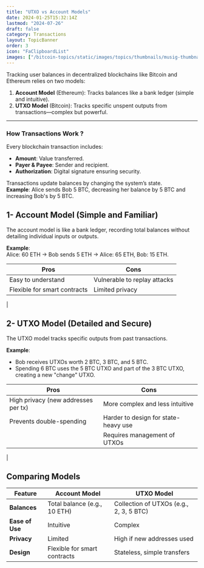 ```yaml
---
title: "UTXO vs Account Models"
date: 2024-01-25T15:32:14Z
lastmod: "2024-07-26"
draft: false
category: Transactions
layout: TopicBanner
order: 3
icon: "FaClipboardList"
images: ["/bitcoin-topics/static/images/topics/thumbnails/musig-thumbnail.webp"]
---
```


<div className="dark:hidden w-full rounded-lg">
    <SvgDisplay
        src="/bitcoin-topics/static/images/topics/transactions/utxo-accountModel.svg"
        width="100%"
        height="auto"
    />
</div>
<div className="hidden dark:block w-full rounded-lg">
    <SvgDisplay
        src="/bitcoin-topics/static/images/topics/transactions/utxo-accountModel.svg"
        width="100%"
        height="auto"
    />
</div>

Tracking user balances in decentralized blockchains like Bitcoin and Ethereum relies on two models:

1. **Account Model** (Ethereum): Tracks balances like a bank ledger (simple and intuitive).
2. **UTXO Model** (Bitcoin): Tracks specific unspent outputs from transactions—complex but powerful.

---

### How Transactions Work ?

Every blockchain transaction includes:

-   **Amount**: Value transferred.
-   **Payer & Payee**: Sender and recipient.
-   **Authorization**: Digital signature ensuring security.

Transactions update balances by changing the system’s state.  
**Example**: Alice sends Bob 5 BTC, decreasing her balance by 5 BTC and increasing Bob's by 5 BTC.

## 1- Account Model (Simple and Familiar)

The account model is like a bank ledger, recording total balances without detailing individual inputs or outputs.

**Example**:  
Alice: 60 ETH → Bob sends 5 ETH → Alice: 65 ETH, Bob: 15 ETH.

| **Pros**                     | **Cons**                     |
| ---------------------------- | ---------------------------- |
| Easy to understand           | Vulnerable to replay attacks |
| Flexible for smart contracts | Limited privacy              |

|

## 2- UTXO Model (Detailed and Secure)

The UTXO model tracks specific outputs from past transactions.

**Example**:

-   Bob receives UTXOs worth 2 BTC, 3 BTC, and 5 BTC.
-   Spending 6 BTC uses the 5 BTC UTXO and part of the 3 BTC UTXO, creating a new "change" UTXO.

| **Pros**                            | **Cons**                             |
| ----------------------------------- | ------------------------------------ |
| High privacy (new addresses per tx) | More complex and less intuitive      |
| Prevents double-spending            | Harder to design for state-heavy use |
|                                     | Requires management of UTXOs         |

|

## Comparing Models

| **Feature**     | **Account Model**            | **UTXO Model**                          |
| --------------- | ---------------------------- | --------------------------------------- |
| **Balances**    | Total balance (e.g., 10 ETH) | Collection of UTXOs (e.g., 2, 3, 5 BTC) |
| **Ease of Use** | Intuitive                    | Complex                                 |
| **Privacy**     | Limited                      | High if new addresses used              |
| **Design**      | Flexible for smart contracts | Stateless, simple transfers             |
